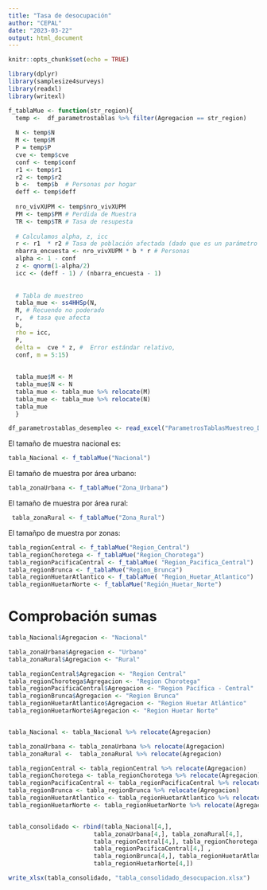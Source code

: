 ---
title: "Tasa de desocupación"
author: "CEPAL"
date: "2023-03-22"
output: html_document
---

```{r setup, include=FALSE}
knitr::opts_chunk$set(echo = TRUE)
```


```{r, warning=FALSE, message=FALSE}
library(dplyr)
library(samplesize4surveys)
library(readxl)
library(writexl)
```



```{r}
f_tablaMue <- function(str_region){
  temp <-  df_parametrostablas %>% filter(Agregacion == str_region) 
  
  N <- temp$N
  M <- temp$M
  P = temp$P
  cve <- temp$cve
  conf <- temp$conf
  r1 <- temp$r1
  r2 <- temp$r2
  b <-  temp$b  # Personas por hogar
  deff <- temp$deff
  
  nro_vivXUPM <- temp$nro_vivXUPM
  PM <- temp$PM # Perdida de Muestra
  TR <- temp$TR # Tasa de resupesta
  
  # Calculamos alpha, z, icc
  r <- r1  * r2 # Tasa de población afectada (dado que es un parámetro a nivel de hogar)
  nbarra_encuesta <- nro_vivXUPM * b * r # Personas
  alpha <- 1 - conf
  z <- qnorm(1-alpha/2)
  icc <- (deff - 1) / (nbarra_encuesta - 1) 
  
    
  # Tabla de muestreo 
  tabla_mue <- ss4HHSp(N,
  M, # Recuendo no poderado
  r,  # tasa que afecta
  b, 
  rho = icc,
  P, 
  delta =  cve * z, #  Error estándar relativo,
  conf, m = 5:15)
  
  
  tabla_mue$M <- M
  tabla_mue$N <- N
  tabla_mue <- tabla_mue %>% relocate(M)
  tabla_mue <- tabla_mue %>% relocate(N)
  tabla_mue
  }
```


```{r}
df_parametrostablas_desempleo <- read_excel("ParametrosTablasMuestreo_Desempleo.xlsx") 
```



El tamaño de muestra nacional es:

```{r}
tabla_Nacional <- f_tablaMue("Nacional")
```

El tamaño de muestra por  área urbano:

```{r}
tabla_zonaUrbana <- f_tablaMue("Zona_Urbana")
```


El tamaño de muestra por  área rural:

```{r}
 tabla_zonaRural <- f_tablaMue("Zona_Rural")
```


El tamañpo de muestra por zonas:

```{r}
tabla_regionCentral <- f_tablaMue("Region_Central")
tabla_regionChorotega <- f_tablaMue("Region_Chorotega")
tabla_regionPacificaCentral <- f_tablaMue( "Region_Pacifica_Central")
tabla_regionBrunca <- f_tablaMue("Region_Brunca")
tabla_regionHuetarAtlantico <- f_tablaMue( "Region_Huetar_Atlantico")
tabla_regionHuetarNorte <- f_tablaMue("Región_Huetar_Norte")
```



# Comprobación sumas


```{r}
tabla_Nacional$Agregacion <- "Nacional"

tabla_zonaUrbana$Agregacion <- "Urbano"
tabla_zonaRural$Agregacion <- "Rural"

tabla_regionCentral$Agregacion <- "Region Central"
tabla_regionChorotega$Agregacion <- "Region Chorotega"
tabla_regionPacificaCentral$Agregacion <- "Region Pacífica - Central"
tabla_regionBrunca$Agregacion <- "Region Brunca"
tabla_regionHuetarAtlantico$Agregacion <- "Region Huetar Atlántico"
tabla_regionHuetarNorte$Agregacion <- "Region Huetar Norte"


tabla_Nacional <- tabla_Nacional %>% relocate(Agregacion)

tabla_zonaUrbana <- tabla_zonaUrbana %>% relocate(Agregacion)
tabla_zonaRural <-  tabla_zonaRural %>% relocate(Agregacion)

tabla_regionCentral <- tabla_regionCentral %>% relocate(Agregacion)
tabla_regionChorotega <- tabla_regionChorotega %>% relocate(Agregacion)
tabla_regionPacificaCentral <- tabla_regionPacificaCentral %>% relocate(Agregacion)
tabla_regionBrunca <- tabla_regionBrunca %>% relocate(Agregacion)
tabla_regionHuetarAtlantico <- tabla_regionHuetarAtlantico %>% relocate(Agregacion)
tabla_regionHuetarNorte <- tabla_regionHuetarNorte %>% relocate(Agregacion)


tabla_consolidado <- rbind(tabla_Nacional[4,], 
                        tabla_zonaUrbana[4,], tabla_zonaRural[4,],
                        tabla_regionCentral[4,], tabla_regionChorotega[4,], 
                        tabla_regionPacificaCentral[4,] ,
                        tabla_regionBrunca[4,], tabla_regionHuetarAtlantico[4,],
                        tabla_regionHuetarNorte[4,])
```


```{r}
write_xlsx(tabla_consolidado, "tabla_consolidado_desocupacion.xlsx")
```

